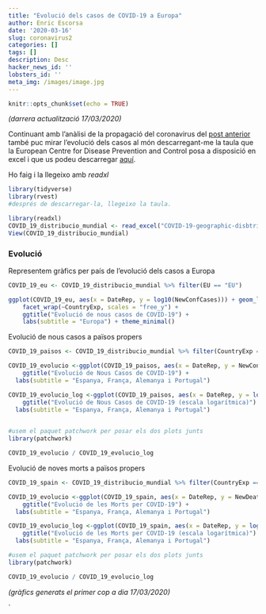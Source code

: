 ```yaml
---
title: "Evolució dels casos de COVID-19 a Europa"
author: Enric Escorsa
date: '2020-03-16'
slug: coronavirus2
categories: []
tags: []
description: Desc
hacker_news_id: ''
lobsters_id: ''
meta_img: /images/image.jpg
---
```


```r
knitr::opts_chunk$set(echo = TRUE)
```


_(darrera actualització 17/03/2020)_

Continuant amb l'anàlisi de la propagació del coronavirus del [post anterior](https://enricescorsa.netlify.com/blog/coronavirus/) també puc mirar l'evolució dels casos al món descarregant-me la taula que la European Centre for Disease Prevention and Control posa a disposició en excel i que us podeu descarregar [aquí](https://www.ecdc.europa.eu/en/publications-data/download-todays-data-geographic-distribution-covid-19-cases-worldwide).

Ho faig i la llegeixo amb _readxl_

```r
library(tidyverse)
library(rvest)
#després de descarregar-la, llegeixo la taula.

library(readxl)
COVID_19_distribucio_mundial <- read_excel("COVID-19-geographic-disbtribution-worldwide-2020-03-16.xls")
View(COVID_19_distribucio_mundial)

```

### Evolució

Representem gràfics per país de l'evolució dels casos a Europa

```r

COVID_19_eu <- COVID_19_distribucio_mundial %>% filter(EU == "EU")

ggplot(COVID_19_eu, aes(x = DateRep, y = log10(NewConfCases))) + geom_line() +
    facet_wrap(~CountryExp, scales = "free_y") +
    ggtitle("Evolució de nous casos de COVID-19") +
    labs(subtitle = "Europa") + theme_minimal()
```

Evolució de nous casos a països propers

```r
COVID_19_paisos <- COVID_19_distribucio_mundial %>% filter(CountryExp == c("Spain","Germany","France","Portugal"))

COVID_19_evolucio <-ggplot(COVID_19_paisos, aes(x = DateRep, y = NewConfCases, col = CountryExp)) + geom_line() + theme_minimal() +
    ggtitle("Evolució de Nous Casos de COVID-19") +
  labs(subtitle = "Espanya, França, Alemanya i Portugal")

COVID_19_evolucio_log <-ggplot(COVID_19_paisos, aes(x = DateRep, y = log10(NewConfCases), col = CountryExp)) + geom_line() + theme_minimal() +
    ggtitle("Evolució de Nous Casos de COVID-19 (escala logarítmica)") +
  labs(subtitle = "Espanya, França, Alemanya i Portugal")

       
#usem el paquet patchwork per posar els dos plots junts
library(patchwork)

COVID_19_evolucio / COVID_19_evolucio_log

```


Evolució de noves morts a països propers

```r
COVID_19_spain <- COVID_19_distribucio_mundial %>% filter(CountryExp == c("Spain","Germany","France","Portugal"))

COVID_19_evolucio <-ggplot(COVID_19_spain, aes(x = DateRep, y = NewDeaths, col = CountryExp)) + geom_line() + theme_minimal() +
    ggtitle("Evolució de les Morts per COVID-19") +
  labs(subtitle = "Espanya, França, Alemanya i Portugal")

COVID_19_evolucio_log <-ggplot(COVID_19_spain, aes(x = DateRep, y = log10(NewDeaths), col = CountryExp)) + geom_line() + theme_minimal() +
    ggtitle("Evolució de les Morts per COVID-19 (escala logarítmica)") +
  labs(subtitle = "Espanya, França, Alemanya i Portugal")

#usem el paquet patchwork per posar els dos plots junts
library(patchwork)

COVID_19_evolucio / COVID_19_evolucio_log
```



_(gràfics generats el primer cop a dia 17/03/2020)_

` 